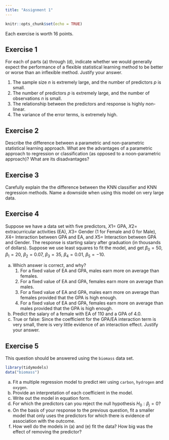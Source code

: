 ```yaml
---
title: "Assignment 1"
---
```


```r
knitr::opts_chunk$set(echo = TRUE)
```

Each exercise is worth 16 points.

## Exercise 1

For each of parts (a) through (d), indicate whether we would generally expect the
performance of a flexible statistical learning method to be better or worse than an inflexible
method. Justify your answer.

1. The sample size $n$ is extremely large, and the number of predictors $p$ is small.
1. The number of predictors $p$ is extremely large, and the number of observations $n$ is small.
1. The relationship between the predictors and response is highly non-linear.
1. The variance of the error terms, is extremely high.

## Exercise 2

Describe the difference between a parametric and non-parametric statistical learning approach. What are the advantages of a parametric approach to regression or classification (as opposed to a noon-parametric approach)? What are its disadvantages?

## Exercise 3

Carefully explain the the difference between the KNN classifier and KNN regression methods. Name a downside when using this model on very large data.

## Exercise 4

Suppose we have a data set with five predictors, $X1 =$ GPA, $X2 =$ extracurricular activities (EA), $X3 =$ Gender (1 for Female and 0 for Male), $X4 =$ Interaction between GPA and EA, and $X5 =$ Interaction between GPA and Gender. The response is starting salary after graduation (in thousands of dollars). Suppose we use least squares to fit the model, and get $\beta_0 = 50$, $\beta_1 = 20$, $\beta_2 = 0.07$, $\beta_3 = 35$, $\beta_4 = 0.01$, $\beta_5 = - 10$.

a. Which answer is correct, and why?
    1. For a fixed value of EA and GPA, males earn more on average than females.
    1. For a fixed value of EA and GPA, females earn more on average than males.
    1. For a fixed value of EA and GPA, males earn more on average than females provided that the GPA is high enough.
    1. For a fixed value of EA and GPA, females earn more on average than males provided that the GPA is high enough.
a. Predict the salary of a female with EA of 110 and a GPA of 4.0.
b. True or false: Since the coefficient for the GPA/EA interaction term is very small, there is very
little evidence of an interaction effect. Justify your answer.

## Exercise 5

This question should be answered using the `biomass` data set.

```r
library(tidymodels)
data("biomass")
```

a. Fit a multiple regression model to predict `HHV` using `carbon`, `hydrogen` and `oxygen`.
a. Provide an interpretation of each coefficient in the model.
a. Write out the model in equation form.
a. For which the predictors can you reject the null hypothesis $H_0: \beta_j = 0$?
a. On the basis of your response to the previous question, fit a smaller model that only uses the predictors for which there is evidence of association with the outcome.
a. How well do the models in (a) and (e) fit the data? How big was the effect of removing the predictor?
